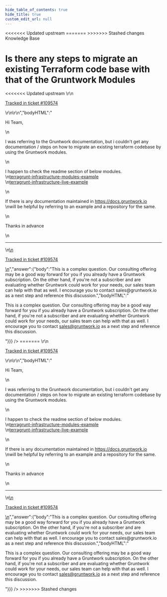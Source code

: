 ```yaml
---
hide_table_of_contents: true
hide_title: true
custom_edit_url: null
---
```



<head>
<<<<<<< Updated upstream
  <link rel="canonical" href="https://github.com/tnn-tnn-tnn-tnn-tnn-gruntwork-io/knowledge-base/discussions/587" />
=======
  <link rel="canonical" href="https://github.com/tnn-gruntwork-io/knowledge-base/discussions/587" />
>>>>>>> Stashed changes
</head>

<CenterLayout>
<span className="searchCategory">Knowledge Base</span>
<h1>Is there any steps to migrate an existing Terraform code base with that of the Gruntwork Modules</h1>
<<<<<<< Updated upstream
<GitHub discussion={{"id":"D_kwDOF8slf84ARXNX","number":587,"author":{"login":"bangupoc"},"title":"Is there any steps to migrate an existing Terraform code base with that of the Gruntwork Modules","body":"\r\nHi Team, \r\n\r\nI was referring to the Gruntwork documentation, but i couldn't get any documentation / steps on how to migrate an existing terraform codebase by using the Gruntwork modules.\r\n\r\nI happen to check the readme section of below modules.\r\n[terragrunt-infrastructure-modules-example](https://github.com/tnn-tnn-tnn-tnn-tnn-gruntwork-io/terragrunt-infrastructure-modules-example)\r\n[terragrunt-infrastructure-live-example](https://github.com/tnn-tnn-tnn-tnn-tnn-gruntwork-io/terragrunt-infrastructure-live-example)\r\n\r\nIf there is any documentation maintained in [https://docs.gruntwork.io](https://docs.gruntwork.io/reference/services/intro/overview)\r\nwill be helpful by referring to an example and a repository for the same.\r\n\r\nThanks in advance\r\n\r\n\r\n\r\n\r\n---\r\n\r\n<ins datetime=\"2022-11-09T08:15:43Z\">\r\n  <p><a href=\"https://support.gruntwork.io/hc/requests/109574\">Tracked in ticket #109574</a></p>\r\n</ins>\r\n","bodyHTML":"<p dir=\"auto\">Hi Team,</p>\n<p dir=\"auto\">I was referring to the Gruntwork documentation, but i couldn't get any documentation / steps on how to migrate an existing terraform codebase by using the Gruntwork modules.</p>\n<p dir=\"auto\">I happen to check the readme section of below modules.<br>\n<a href=\"https://github.com/tnn-tnn-tnn-tnn-tnn-gruntwork-io/terragrunt-infrastructure-modules-example\">terragrunt-infrastructure-modules-example</a><br>\n<a href=\"https://github.com/tnn-tnn-tnn-tnn-tnn-gruntwork-io/terragrunt-infrastructure-live-example\">terragrunt-infrastructure-live-example</a></p>\n<p dir=\"auto\">If there is any documentation maintained in <a href=\"https://docs.gruntwork.io/reference/services/intro/overview\" rel=\"nofollow\">https://docs.gruntwork.io</a><br>\nwill be helpful by referring to an example and a repository for the same.</p>\n<p dir=\"auto\">Thanks in advance</p>\n<hr>\n<ins datetime=\"2022-11-09T08:15:43Z\">\n  <p dir=\"auto\"><a href=\"https://support.gruntwork.io/hc/requests/109574\" rel=\"nofollow\">Tracked in ticket #109574</a></p>\n</ins>","answer":{"body":"This is a complex question. Our consulting offering may be a good way forward for you if you already have a Gruntwork subscription. On the other hand, if you're not a subscriber and are evaluating whether Gruntwork could work for your needs, our sales team can help with that as well. I encourage you to contact sales@gruntwork.io as a next step and reference this discussion.","bodyHTML":"<p dir=\"auto\">This is a complex question. Our consulting offering may be a good way forward for you if you already have a Gruntwork subscription. On the other hand, if you're not a subscriber and are evaluating whether Gruntwork could work for your needs, our sales team can help with that as well. I encourage you to contact <a href=\"mailto:sales@gruntwork.io\">sales@gruntwork.io</a> as a next step and reference this discussion.</p>"}}} />
=======
<GitHub discussion={{"id":"D_kwDOF8slf84ARXNX","number":587,"author":{"login":"bangupoc"},"title":"Is there any steps to migrate an existing Terraform code base with that of the Gruntwork Modules","body":"\r\nHi Team, \r\n\r\nI was referring to the Gruntwork documentation, but i couldn't get any documentation / steps on how to migrate an existing terraform codebase by using the Gruntwork modules.\r\n\r\nI happen to check the readme section of below modules.\r\n[terragrunt-infrastructure-modules-example](https://github.com/tnn-gruntwork-io/terragrunt-infrastructure-modules-example)\r\n[terragrunt-infrastructure-live-example](https://github.com/tnn-gruntwork-io/terragrunt-infrastructure-live-example)\r\n\r\nIf there is any documentation maintained in [https://docs.gruntwork.io](https://docs.gruntwork.io/reference/services/intro/overview)\r\nwill be helpful by referring to an example and a repository for the same.\r\n\r\nThanks in advance\r\n\r\n\r\n\r\n\r\n---\r\n\r\n<ins datetime=\"2022-11-09T08:15:43Z\">\r\n  <p><a href=\"https://support.gruntwork.io/hc/requests/109574\">Tracked in ticket #109574</a></p>\r\n</ins>\r\n","bodyHTML":"<p dir=\"auto\">Hi Team,</p>\n<p dir=\"auto\">I was referring to the Gruntwork documentation, but i couldn't get any documentation / steps on how to migrate an existing terraform codebase by using the Gruntwork modules.</p>\n<p dir=\"auto\">I happen to check the readme section of below modules.<br>\n<a href=\"https://github.com/tnn-gruntwork-io/terragrunt-infrastructure-modules-example\">terragrunt-infrastructure-modules-example</a><br>\n<a href=\"https://github.com/tnn-gruntwork-io/terragrunt-infrastructure-live-example\">terragrunt-infrastructure-live-example</a></p>\n<p dir=\"auto\">If there is any documentation maintained in <a href=\"https://docs.gruntwork.io/reference/services/intro/overview\" rel=\"nofollow\">https://docs.gruntwork.io</a><br>\nwill be helpful by referring to an example and a repository for the same.</p>\n<p dir=\"auto\">Thanks in advance</p>\n<hr>\n<ins datetime=\"2022-11-09T08:15:43Z\">\n  <p dir=\"auto\"><a href=\"https://support.gruntwork.io/hc/requests/109574\" rel=\"nofollow\">Tracked in ticket #109574</a></p>\n</ins>","answer":{"body":"This is a complex question. Our consulting offering may be a good way forward for you if you already have a Gruntwork subscription. On the other hand, if you're not a subscriber and are evaluating whether Gruntwork could work for your needs, our sales team can help with that as well. I encourage you to contact sales@gruntwork.io as a next step and reference this discussion.","bodyHTML":"<p dir=\"auto\">This is a complex question. Our consulting offering may be a good way forward for you if you already have a Gruntwork subscription. On the other hand, if you're not a subscriber and are evaluating whether Gruntwork could work for your needs, our sales team can help with that as well. I encourage you to contact <a href=\"mailto:sales@gruntwork.io\">sales@gruntwork.io</a> as a next step and reference this discussion.</p>"}}} />
>>>>>>> Stashed changes

</CenterLayout>
  

<!-- ##DOCS-SOURCER-START
{
  "sourcePlugin": "github-discussions",
  "hash": "830838a605686e892d9da8c615dbd830"
}
##DOCS-SOURCER-END -->
